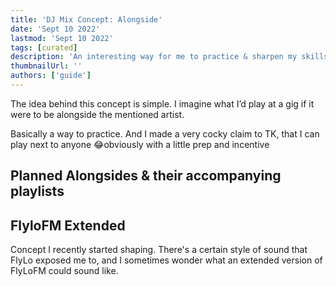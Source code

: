 ```yaml
---
title: 'DJ Mix Concept: Alongside'
date: 'Sept 10 2022'
lastmod: 'Sept 10 2022'
tags: [curated]
description: 'An interesting way for me to practice & sharpen my skills'
thumbnailUrl: ''
authors: ['guide']
---
```


The idea behind this concept is simple. I imagine what I’d play at a gig if it were to be alongside the mentioned artist. 

Basically a way to practice. And I made a very cocky claim to TK, that I can play next to anyone 😂obviously with a little prep and incentive 

## Planned Alongsides & their accompanying playlists 

## FlyloFM Extended
Concept I recently started shaping. There's a certain style of sound that FlyLo exposed me to, 
and I sometimes wonder what an extended version of FlyLoFM could sound like.